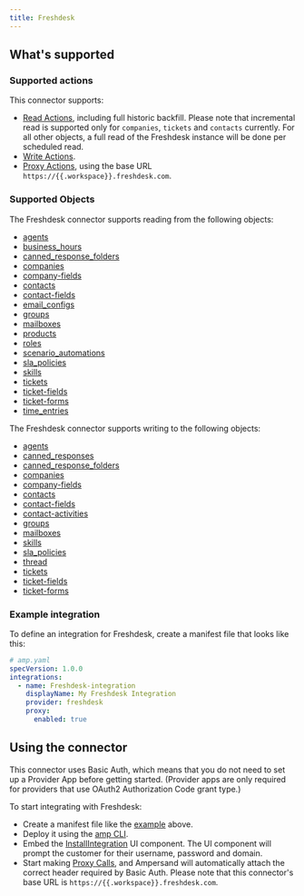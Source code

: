 ```yaml
---
title: Freshdesk
---
```


## What's supported

### Supported actions

This connector supports:

- [Read Actions](/read-actions), including full historic backfill. Please note that incremental read is supported only for `companies`, `tickets` and `contacts` currently. For all other objects, a full read of the Freshdesk instance will be done per scheduled read.
- [Write Actions](/write-actions).
- [Proxy Actions](/proxy-actions), using the base URL `https://{{.workspace}}.freshdesk.com`.

### Supported Objects

The Freshdesk connector supports reading from the following objects:

- [agents](https://developers.freshdesk.com/api/#list_all_agents) 
- [business_hours](https://developers.freshdesk.com/api/#list_all_business_hours) 
- [canned_response_folders](https://developers.freshdesk.com/api/#list_all_canned_response_folders) 
- [companies](https://developers.freshdesk.com/api/#list_all_companies) 
- [company-fields](https://developers.freshdesk.com/api/#list_all_company_fields)
- [contacts](https://developers.freshdesk.com/api/#list_all_contacts)
- [contact-fields](https://developers.freshdesk.com/api/#list_all_contact_fields) 
- [email_configs](https://developers.freshdesk.com/api/#list_all_email_configs) 
- [groups](https://developers.freshdesk.com/api/#list_all_groups) 
- [mailboxes](https://developers.freshdesk.com/api/#list_all_email_mailboxes) 
- [products](https://developers.freshdesk.com/api/#list_all_products) 
- [roles](https://developers.freshdesk.com/api/#list_all_roles) 
- [scenario_automations](https://developers.freshdesk.com/api/#list_all_scenario_automations) 
- [sla_policies](https://developers.freshdesk.com/api/#settings_attributes) 
- [skills](https://developers.freshdesk.com/api/#settings_attributes) 
- [tickets](https://developers.freshdesk.com/api/#settings_attributes) 
- [ticket-fields](https://developers.freshdesk.com/api/#settings_attributes)
- [ticket-forms](https://developers.freshdesk.com/api/#settings_attributes)
- [time_entries](https://developers.freshdesk.com/api/#settings_attributes)

The Freshdesk connector supports writing to the following objects:

- [agents](https://developers.freshdesk.com/api/#create_agent)
- [canned_responses](https://developers.freshdesk.com/api/#create_canned_response)
- [canned_response_folders](https://developers.freshdesk.com/api/#create_canned_response_folder)
- [companies](https://developers.freshdesk.com/api/#create_company)
- [company-fields](https://developers.freshdesk.com/api/#create_company_field)
- [contacts](https://developers.freshdesk.com/api/#create_contact)
- [contact-fields](https://developers.freshdesk.com/api/#create_contact)
- [contact-activities](https://developers.freshdesk.com/api/#omnichannel-activities)
- [groups](https://developers.freshdesk.com/api/#create_group)
- [mailboxes](https://developers.freshdesk.com/api/#create_email_mailbox)
- [skills](https://developers.freshdesk.com/api/#create_skill)
- [sla_policies](https://developers.freshdesk.com/api/#create_sla_policy)
- [thread](https://developers.freshdesk.com/api/#create_a_thread)
- [tickets](https://developers.freshdesk.com/api/#create_ticket)
- [ticket-fields](https://developers.freshdesk.com/api/#create_ticket_field)
- [ticket-forms](https://developers.freshdesk.com/api/#create_ticket_form)


### Example integration

To define an integration for Freshdesk, create a manifest file that looks like this:

```YAML
# amp.yaml
specVersion: 1.0.0
integrations:
  - name: Freshdesk-integration
    displayName: My Freshdesk Integration
    provider: freshdesk
    proxy:
      enabled: true
```

## Using the connector

This connector uses Basic Auth, which means that you do not need to set up a Provider App before getting started. (Provider apps are only required for providers that use OAuth2 Authorization Code grant type.)

To start integrating with Freshdesk:

- Create a manifest file like the [example](#example-integration) above.
- Deploy it using the [amp CLI](/cli/overview).
- Embed the [InstallIntegration](/embeddable-ui-components#install-integration) UI component. The UI component will prompt the customer for their username, password and domain.
- Start making [Proxy Calls](/proxy-actions), and Ampersand will automatically attach the correct header required by Basic Auth. Please note that this connector's base URL is `https://{{.workspace}}.freshdesk.com`.
